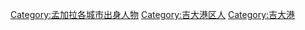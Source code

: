 [[Category:孟加拉各城市出身人物|Category:孟加拉各城市出身人物]]
[[Category:吉大港区人|Category:吉大港区人]]
[[Category:吉大港|Category:吉大港]]